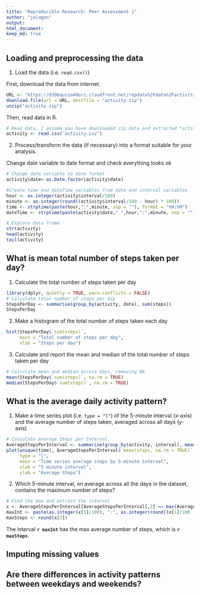 ```yaml
---
title: "Reproducible Research: Peer Assessment 1"
author: "jalagon"
output: 
html_document:
keep_md: true
---
```



## Loading and preprocessing the data

1. Load the data (i.e. `read.csv()`)

First, download the data from internet.

```r
URL <- "https://d396qusza40orc.cloudfront.net/repdata%2Fdata%2Factivity.zip"
download.file(url = URL, destfile = "activity.zip")
unzip("activity.zip")
```

Then, read data in R.

```r
# Read data. I assume you have downloaded zip data and extracted *activity.csv*  to working directory.
activity <- read.csv("activity.csv")
```

2. Process/transform the data (if necessary) into a format suitable for your analysis.  

Change date variable to date format and check everything looks ok
```r
# Change date variable to date format
activity$date<-as.Date.factor(activity$date)

#Create time and dateTime variables from date and interval variables.
hour <- as.integer(activity$interval/100)
minute <- as.integer(round((activity$interval/100 - hour) * 100))
time <- strptime(paste(hour,":",minute, sep = ""), format = "%H:%M")
dateTime <- strptime(paste(activity$date," ",hour,":",minute, sep = ""), format = "%Y-%m-%d %H:%M")

# Explore data frame
str(activity)
head(activity)
tail(activity)
```


## What is mean total number of steps taken per day?

1. Calculate the total number of steps taken per day

```r
library(dplyr, quietly = TRUE, warn.conflicts = FALSE)
# Calculate total number of steps per day
StepsPerDay <- summarise(group_by(activity, date), sum(steps))
StepsPerDay

```

2. Make a histogram of the total number of steps taken each day
```r
hist(StepsPerDay$`sum(steps)`,
     main = "Total number of steps per day",
     xlab = "Steps per day")
```


3. Calculate and report the mean and median of the total number of steps taken per day
```r
# Calculate mean and median across days, removing NA
mean(StepsPerDay$`sum(steps)`, na.rm = TRUE)
median(StepsPerDay$`sum(steps)`, na.rm = TRUE)
```


## What is the average daily activity pattern?

1. Make a time series plot (i.e. `type = "l"`) of the 5-minute interval (x-axis) and the average number of steps taken, averaged across all days (y-axis)
```r
# Calculate Average Steps per Interval
AverageStepsPerInterval <- summarise(group_by(activity, interval), mean(steps, na.rm = TRUE))
plot(unique(time), AverageStepsPerInterval$`mean(steps, na.rm = TRUE)`, 
     type = "l",
     main = "Time series average steps by 5-minute interval",
     xlab = "5-minute interval",
     ylab = "Average Steps")
```

2. Which 5-minute interval, on average across all the days in the dataset, contains the maximum number of steps?
```r
# Find the max and extract the interval
x <- AverageStepsPerInterval[AverageStepsPerInterval[,2] == max(AverageStepsPerInterval[,2]),]
maxInt <- paste(as.integer(x[1]/100), ":", as.integer(round((x[1]/100 - as.integer(x[1]/100)) * 100)), sep = "")
maxSteps <- round(x[2]) 
```

The interval **`r maxInt`** has the max average number of steps, which is **`r maxSteps`**.

## Imputing missing values



## Are there differences in activity patterns between weekdays and weekends?
